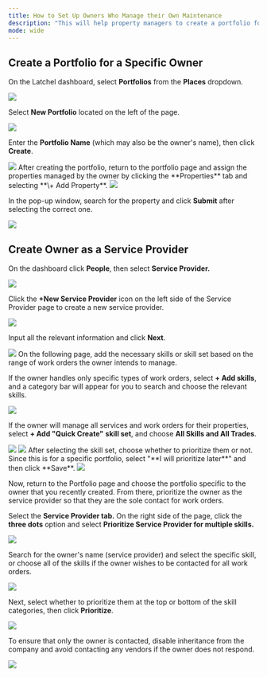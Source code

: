 ---
title: How to Set Up Owners Who Manage their Own Maintenance
description: "This will help property managers to create a portfolio for owners who are completing their work orders and want to handle the work order themselves."
mode: wide
---

## **Create a Portfolio for a Specific Owner**


On the Latchel dashboard, select **Portfolios** from the **Places** dropdown.


<Frame>
  <img src="/images/rtaImage-906.jpg"/>
</Frame>


Select **New Portfolio** located on the left of the page.


<Frame>
  <img src="/images/rtaImage-907.jpg"/>
</Frame>

Enter the **Portfolio Name** (which may also be the owner's name), then click **Create**.

<Frame>
  <img src="/images/rtaImage-908.jpg"/>
</Frame>
After creating the portfolio, return to the portfolio page and assign the properties managed by the owner by clicking the **Properties** tab and selecting **\+ Add Property**.


<Frame>
  <img src="/images/rtaImage-909.jpg"/>
</Frame>

In the pop-up window, search for the property and click **Submit** after selecting the correct one.


<Frame>
  <img src="/images/rtaImage-910.jpg"/>
</Frame>

## **Create Owner as a Service Provider**


On the dashboard click **People**, then select **Service Provider.**


<Frame>
  <img src="/images/rtaImage-911.jpg"/>
</Frame>

Click the **+New Service Provider** icon on the left side of the Service Provider page to create a new service provider.

<Frame>
  <img src="/images/rtaImage-912.jpg"/>
</Frame>

Input all the relevant information and click **Next**.

<Frame>
  <img src="/images/rtaImage-913.jpg"/>
</Frame>
On the following page, add the necessary skills or skill set based on the range of work orders the owner intends to manage.


If the owner handles only specific types of work orders, select **\+ Add skills**, and a category bar will appear for you to search and choose the relevant skills.


<Frame>
  <img src="/images/rtaImage-914.jpg"/>
</Frame>

If the owner will manage all services and work orders for their properties, select **\+ Add "Quick Create"** **skill set**, and choose **All Skills and All Trades**.


<Frame>
  <img src="/images/rtaImage-915.jpg"/>
</Frame>
<Frame>
  <img src="/images/rtaImage-916.jpg"/>
</Frame>
After selecting the skill set, choose whether to prioritize them or not. Since this is for a specific portfolio, select "**I will prioritize later**" and then click **Save**.


<Frame>
  <img src="/images/rtaImage-917.jpg"/>
</Frame>

Now, return to the Portfolio page and choose the portfolio specific to the owner that you recently created. From there, prioritize the owner as the service provider so that they are the sole contact for work orders.

Select the **Service Provider tab.** On the right side of the page, click the **three dots** option and select **Prioritize Service Provider for multiple skills.**


<Frame>
  <img src="/images/rtaImage-918.jpg"/>
</Frame>

Search for the owner's name (service provider) and select the specific skill, or choose all of the skills if the owner wishes to be contacted for all work orders.


<Frame>
  <img src="/images/rtaImage-919.jpg"/>
</Frame>

Next, select whether to prioritize them at the top or bottom of the skill categories, then click **Prioritize**.

<Frame>
  <img src="/images/rtaImage-920.jpg"/>
</Frame>

To ensure that only the owner is contacted, disable inheritance from the company and avoid contacting any vendors if the owner does not respond.


<Frame>
  <img src="/images/rtaImage-921.jpg"/>
</Frame>
